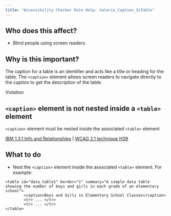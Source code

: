 ```yaml
---
title: "Accessibility Checker Rule Help: Valerie_Caption_InTable"
---
```


<div className="toolHelp">
<Row>
<Column colLg={5} colMd={3} colSm={4} className="toolLeft">

## Who does this affect?

 * Blind people using screen readers

## Why is this important?

The caption for a table is an identifier and acts like a title or heading for the table. The `<caption>` element allows screen readers to navigate directly to the caption to get the description of the table.

</Column>
<Column colLg={11} colMd={5} colSm={4} className="toolMain">

<div id="locLevel" className="level-violation">Violation</div>

## `<caption>` element is not nested inside a `<table>` element
`<caption>` element must be nested inside the associated `<table>` element

[IBM 1.3.1 Info and Relationships](https://www.ibm.com/able/guidelines/ci162/info_and_relationships.html) | [WCAG 2.1 technique H39](https://www.w3.org/WAI/WCAG21/Techniques/html/H39)


<div id="locSnippet"></div>

## What to do

 * Nest the `<caption>` element inside the associated `<table>` element. For example:

```
<table id="data_table1" border="1" summary="A simple data table showing the number of boys and girls in each grade of an elementary school">
        <caption>Boys and Girls in Elementary School Classes</caption>
        <tr> ... </tr>
        <tr> ... </tr>
</table>
```

</Column>
</Row>
</div>

